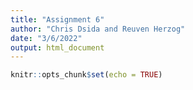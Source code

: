 ```yaml
---
title: "Assignment 6"
author: "Chris Dsida and Reuven Herzog"
date: "3/6/2022"
output: html_document
---
```


```r
knitr::opts_chunk$set(echo = TRUE)
```

